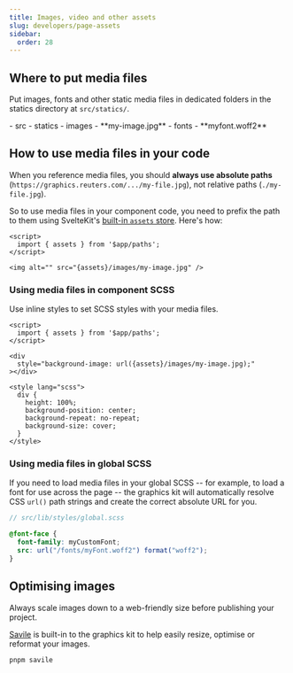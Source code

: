 ```yaml
---
title: Images, video and other assets
slug: developers/page-assets
sidebar:
  order: 28
---
```



## Where to put media files

Put images, fonts and other static media files in dedicated folders in the statics directory at `src/statics/`.

<FileTree>
- src
  - statics
    - images
      - **my-image.jpg**
    - fonts
      - **myfont.woff2**
</FileTree>


## How to use media files in your code

When you reference media files, you should **always use absolute paths** (`https://graphics.reuters.com/.../my-file.jpg`), not relative paths (`./my-file.jpg`).

So to use media files in your component code, you need to prefix the path to them using SvelteKit's [built-in `assets` store](https://svelte.dev/docs/kit/$app-paths#assets). Here's how:

```svelte
<script>
  import { assets } from '$app/paths';
</script>

<img alt="" src="{assets}/images/my-image.jpg" />
```

### Using media files in component SCSS

Use inline styles to set SCSS styles with your media files.

```svelte
<script>
  import { assets } from '$app/paths';
</script>

<div
  style="background-image: url({assets}/images/my-image.jpg);"
></div>

<style lang="scss">
  div {
    height: 100%;
    background-position: center;
    background-repeat: no-repeat;
    background-size: cover;
  }
</style>
```

### Using media files in global SCSS

If you need to load media files in your global SCSS -- for example, to load a font for use across the page -- the graphics kit will automatically resolve CSS `url()` path strings and create the correct absolute URL for you.

```scss
// src/lib/styles/global.scss

@font-face {
  font-family: myCustomFont;
  src: url("/fonts/myFont.woff2") format("woff2");
}
```

## Optimising images

Always scale images down to a web-friendly size before publishing your project.

[Savile](https://github.com/reuters-graphics/savile/) is built-in to the graphics kit to help easily resize, optimise or reformat your images.

```console
pnpm savile
```

<LinkCard
  title="Try an online demo of Savile"
  color="var(--sl-color-blue-high)"
  icon="setting"
  href="https://savile.vercel.app/"
  target="_blank"
/>
